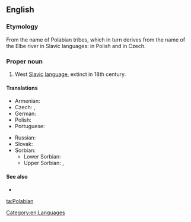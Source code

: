 ==English==
{{wikipedia|Polabian language}}

===Etymology===
From the name of Polabian tribes, which in turn derives from the name of the Elbe river in Slavic languages: {{term|Łaba|lang=pl}} in Polish and {{term|Labe|lang=cs}} in Czech.

===Proper noun===
{{en-proper noun}}

# West [[Slavic]] [[language]], extinct in 18th century.

====Translations====
{{trans-top|West Slavic language}}
* Armenian: {{t-|hy|պոլաբերեն|tr=polaberen}}
* Czech: {{t-|cs|polabština|f}}, {{t-|cs|drevjanština|f}}
* German: {{t+|de|Polabisch|n}}
* Polish: {{qualifier|język}} {{t-|pl|połabski|m}}
* Portuguese: {{t-|pt|polábio|m}}
{{trans-mid}}
* Russian: {{t+|ru|полабский|m|tr=polábskij|sc=Cyrl}} {{qualifier|язы́к}}
* Slovak: {{t|sk|polabčina|f}}
* Sorbian:
** Lower Sorbian: {{tø|dsb|połobšćina|f}}
** Upper Sorbian: {{t+|hsb|połobšćina|f}}, {{t-|hsb|połobska rěč|f}}
{{trans-bottom}}

====See also====
* {{langcat}}

[[Category:en:Languages]]

[[ta:Polabian]]